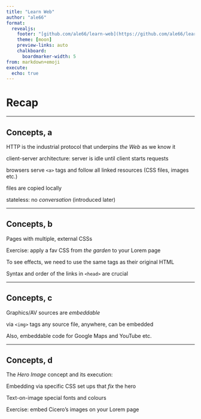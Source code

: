 ```yaml
---
title: "Learn Web"
author: "ale66"
format: 
  revealjs:
    footer: "[github.com/ale66/learn-web](https://github.com/ale66/learn-web)&nbsp;&nbsp;&nbsp;"
    theme: [moon]
    preview-links: auto
    chalkboard: 
      boardmarker-width: 5
from: markdown+emoji
execute:
  echo: true
---
```


# Recap

---

## Concepts, a

HTTP is the industrial protocol that underpins *the Web* as we know it 

client-server architecture: server is idle until client starts requests

browsers serve `<a>` tags and follow all linked resources (CSS files, images etc.)

files are copied locally

stateless: no *conversation* (introduced later)

---

## Concepts, b

Pages with multiple, external CSSs

Exercise: apply a fav CSS from *the garden* to your Lorem page 

To see effects, we need to use the same tags as their original HTML

Syntax and order of the links in `<head>` are crucial

---

## Concepts, c

Graphics/AV sources are *embeddable*

via `<img>` tags any source file, anywhere, can be embedded

Also, embeddable code for Google Maps and YouTube etc.

---

## Concepts, d

The *Hero Image* concept and its execution:

Embedding via specific CSS set ups that *fix* the hero 

Text-on-image special fonts and colours

Exercise: embed Cicero's images on your Lorem page


